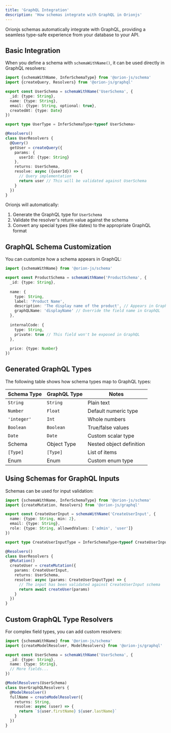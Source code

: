 ```yaml
---
title: 'GraphQL Integration'
description: 'How schemas integrate with GraphQL in Orionjs'
---
```


Orionjs schemas automatically integrate with GraphQL, providing a seamless type-safe experience from your database to your API.

## Basic Integration

When you define a schema with `schemaWithName()`, it can be used directly in GraphQL resolvers:

```typescript
import {schemaWithName, InferSchemaType} from '@orion-js/schema'
import {createQuery, Resolvers} from '@orion-js/graphql'

export const UserSchema = schemaWithName('UserSchema', {
  _id: {type: String},
  name: {type: String},
  email: {type: String, optional: true},
  createdAt: {type: Date}
})

export type UserType = InferSchemaType<typeof UserSchema>

@Resolvers()
class UserResolvers {
  @Query()
  getUser = createQuery({
    params: {
      userId: {type: String}
    },
    returns: UserSchema,
    resolve: async ({userId}) => {
      // Query implementation
      return user // This will be validated against UserSchema
    }
  })
}
```

Orionjs will automatically:
1. Generate the GraphQL type for `UserSchema`
2. Validate the resolver's return value against the schema
3. Convert any special types (like dates) to the appropriate GraphQL format

## GraphQL Schema Customization

You can customize how a schema appears in GraphQL:

```typescript
import {schemaWithName} from '@orion-js/schema'

export const ProductSchema = schemaWithName('ProductSchema', {
  _id: {type: String},
  
  name: {
    type: String,
    label: 'Product Name',
    description: 'The display name of the product', // Appears in GraphQL documentation
    graphQLName: 'displayName' // Override the field name in GraphQL
  },
  
  internalCode: {
    type: String,
    private: true // This field won't be exposed in GraphQL
  },
  
  price: {type: Number}
})
```

## Generated GraphQL Types

The following table shows how schema types map to GraphQL types:

| Schema Type | GraphQL Type | Notes |
|-------------|--------------|-------|
| `String` | `String` | Plain text |
| `Number` | `Float` | Default numeric type |
| `'integer'` | `Int` | Whole numbers |
| `Boolean` | `Boolean` | True/false values |
| `Date` | `Date` | Custom scalar type |
| Schema | Object Type | Nested object definition |
| `[Type]` | `[Type]` | List of items |
| Enum | Enum | Custom enum type |

## Using Schemas for GraphQL Inputs

Schemas can be used for input validation:

```typescript
import {schemaWithName, InferSchemaType} from '@orion-js/schema'
import {createMutation, Resolvers} from '@orion-js/graphql'

export const CreateUserInput = schemaWithName('CreateUserInput', {
  name: {type: String, min: 2},
  email: {type: String},
  role: {type: String, allowedValues: ['admin', 'user']}
})

export type CreateUserInputType = InferSchemaType<typeof CreateUserInput>

@Resolvers()
class UserResolvers {
  @Mutation()
  createUser = createMutation({
    params: CreateUserInput,
    returns: UserSchema,
    resolve: async (params: CreateUserInputType) => {
      // The input has been validated against CreateUserInput schema
      return await createUser(params)
    }
  })
}
```

## Custom GraphQL Type Resolvers

For complex field types, you can add custom resolvers:

```typescript
import {schemaWithName} from '@orion-js/schema'
import {createModelResolver, ModelResolvers} from '@orion-js/graphql'

export const UserSchema = schemaWithName('UserSchema', {
  _id: {type: String},
  name: {type: String},
  // More fields...
})

@ModelResolvers(UserSchema)
class UserGraphQLResolvers {
  @ModelResolver()
  fullName = createModelResolver({
    returns: String,
    resolve: async (user) => {
      return `${user.firstName} ${user.lastName}`
    }
  })
} 